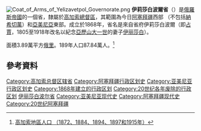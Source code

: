 [[File:Coat_of_Arms_of_Yelizavetpol_Governorate.png|right]]
'''伊莉莎白波爾省'''（'''{{lang|ru|Елизаветпольская губерния}}'''）是[[俄羅斯帝國|俄羅斯帝國]]的一個省，隸屬於[[高加索總督區|高加索總督區]]，其範圍為今日[[阿塞拜疆|阿塞拜疆]]西部 （不包括[[納希切萬自治共和國|納希切萬]]）和[[亞美尼亞|亞美尼亞]]東部。成立於1868年，省名是來自省府伊莉莎白波爾（即[[占賈|占賈]]，1805至1918年改名以紀念[[亞歷山大一世_(俄羅斯)|亞歷山大一世]]的妻子[[巴登的路易莎|伊丽莎白]]）。

面積3.89萬平方[[俄里|俄里]]。189年人口87.84萬人。<ref>[https://web.archive.org/web/20010420185724/http://www.geocities.com/shavlego/Stats-002.htm 高加索地區人口 （1872、1884、1894、1897和1915年）]</ref>

==參考資料==
<div class="references-small">
<references />
</div>
{{ImpRussia}}
[[Category:高加索总督区辖省|Category:高加索总督区辖省]]
[[Category:阿塞拜疆行政区划史|Category:阿塞拜疆行政区划史]]
[[Category:亚美尼亚行政区划史|Category:亚美尼亚行政区划史]]
[[Category:1868年建立的行政区划|Category:1868年建立的行政区划]]
[[Category:20世纪各年废除的行政区划|Category:20世纪各年废除的行政区划]]
[[Category:伊丽莎白波尔省|]]
[[Category:亚美尼亚现代史|Category:亚美尼亚现代史]]
[[Category:阿塞拜疆现代史|Category:阿塞拜疆现代史]]
[[Category:20世纪阿塞拜疆|Category:20世纪阿塞拜疆]]